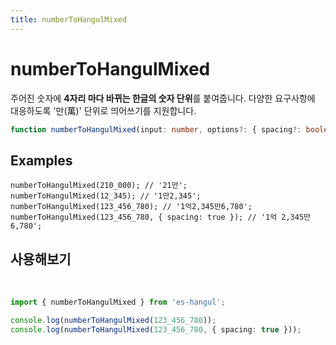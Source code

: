 ```yaml
---
title: numberToHangulMixed
---
```



# numberToHangulMixed

주어진 숫자에 **4자리 마다 바뀌는 한글의 숫자 단위**를 붙여줍니다.
다양한 요구사항에 대응하도록 '만(萬)' 단위로 띄어쓰기를 지원합니다.

```typescript
function numberToHangulMixed(input: number, options?: { spacing?: boolean }): string;
```

## Examples

```tsx
numberToHangulMixed(210_000); // '21만';
numberToHangulMixed(12_345); // '1만2,345';
numberToHangulMixed(123_456_780); // '1억2,345만6,780';
numberToHangulMixed(123_456_780, { spacing: true }); // '1억 2,345만 6,780';
```

## 사용해보기

<br />

<Sandpack>

```ts index.ts
import { numberToHangulMixed } from 'es-hangul';

console.log(numberToHangulMixed(123_456_780));
console.log(numberToHangulMixed(123_456_780, { spacing: true }));
```

</Sandpack>
